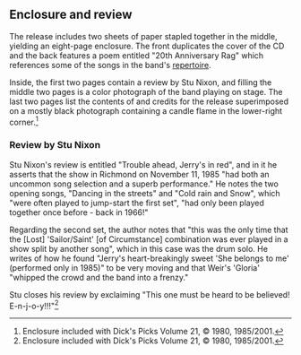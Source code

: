 
==Enclosure and review==

The release includes two sheets of paper stapled together in the middle, yielding an eight-page enclosure.  The front duplicates the cover of the CD and the back features a poem entitled "20th Anniversary Rag" which references some of the songs in the band's [[repertoire]].

Inside, the first two pages contain a review by Stu Nixon, and filling the middle two pages is a color photograph of the band playing on stage.  The last two pages list the contents of and credits for the release superimposed on a mostly black photograph containing a candle flame in the lower-right corner.<ref>Enclosure included with Dick's Picks Volume 21, &copy; 1980, 1985/2001.</ref>

===Review by Stu Nixon===

Stu Nixon's review is entitled "Trouble ahead, Jerry's in red", and in it he asserts that the show in Richmond on November 11, 1985 "had both an uncommon song selection and a superb performance."  He notes the two opening songs, "Dancing in the streets" and "Cold rain and Snow", which "were often played to jump-start the first set", "had only been played together once before - back in 1966!"

Regarding the second set, the author notes that "this was the only time that the [Lost] 'Sailor/Saint' [of Circumstance] combination was ever played in a show split by another song", which in this case was the drum solo.  He writes of how he found "Jerry's heart-breakingly sweet 'She belongs to me' (performed only in 1985)" to be very moving and that Weir's 'Gloria' "whipped the crowd and the band into a frenzy."

Stu closes his review by exclaiming "This one must be heard to be believed!  E-n-j-o-y!!!"<ref>Enclosure included with Dick's Picks Volume 21, &copy; 1980, 1985/2001.</ref>

